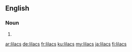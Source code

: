 ==English==

===Noun===
{{head|en|noun plural form}}

# {{plural of|lilac|lang=en}}

[[ar:lilacs]]
[[de:lilacs]]
[[fr:lilacs]]
[[ku:lilacs]]
[[my:lilacs]]
[[ja:lilacs]]
[[fi:lilacs]]